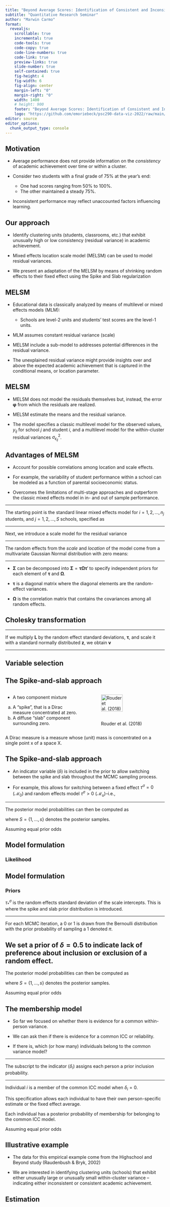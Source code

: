 ```yaml
---
title: "Beyond Average Scores: Identification of Consistent and Inconsistent Academic Achievement"
subtitle: "Quantitative Research Seminar"
author: "Marwin Carmo"
format: 
  revealjs:
    scrollable: true
    incremental: true
    code-tools: true
    code-copy: true
    code-line-numbers: true
    code-link: true
    preview-links: true
    slide-number: true
    self-contained: true
    fig-height: 4
    fig-width: 6
    fig-align: center
    margin-left: "0"
    margin-right: "0"
    width: 1400
    # height: 900
    footer: "Beyond Average Scores: Identification of Consistent and Inconsistent Academic Achievement"
    logo: "https://github.com/emoriebeck/psc290-data-viz-2022/raw/main/01-week1-intro/02-code/02-images/ucdavis_logo_blue.png"
editor: source
editor_options: 
  chunk_output_type: console
---
```


## Motivation

- Average performance does not provide information on the *consistency* of academic achievement over time or within a cluster.

- Consider two students with a final grade of 75% at the year's end:
  - One had scores ranging from 50% to 100%.
  - The other maintained a steady 75%.

- Inconsistent performance may reflect unaccounted factors influencing learning.

## Our approach

- Identify clustering units (students, classrooms, etc.) that exhibit unusually high or low consistency (residual variance) in academic achievement.

- Mixed effects location scale model (MELSM) can be used to model residual variances.

- We present an adaptation of the MELSM by means of shrinking random effects to their fixed effect using the Spike and Slab regularization

## MELSM

- Educational data is classically analyzed by means of multilevel or mixed effects models (MLM):
  - Schools are level-2 units and students' test scores are the level-1 units.

- MLM assumes constant residual variance (scale)

- MELSM include a sub-model to addresses potential differences in the residual variance.

- The unexplained residual variance might provide insights over and above the expected academic achievement
that is captured in the conditional means, or location parameter.

## MELSM

- MELSM does not model the residuals themselves but, instead, the error \textit{variance} $\boldsymbol{\varphi}$ from which the residuals are realized.

- MELSM \textit{simultaneously} estimate the means and the residual variance.

- The model specifies a classic multilevel model for the observed values, $y_{ij}$ for school $j$ and student $i$, and a multilevel model for the within-cluster residual variances $\sigma^2_{\epsilon_{ij}}$.

## Advantages of MELSM

- Account for possible correlations among location and scale effects.

- For example, the variability of student performance within a school can be modeled as a function of parental socioeconomic status.

- Overcomes the limitations of multi-stage approaches and outperform the classic mixed effects model in in- and out of sample performance.

---

The starting point is the standard linear mixed effects model for $i = 1,2,...,n_j$ students, and $j = 1, 2, \ldots, S$ schools, specified as


\begin{equation}
  \label{eq:mixedmodel-lvl1}
  \textrm{Level 1:} \quad y_{ij} = \beta_{0j} + \beta_{1j} X_{ij} + e_{ij}
\end{equation}

\begin{aligned}
  \label{eq:mixedmodel-lvl2}
  \textrm{Level 2:}\quad \beta_{0j} &= \gamma_{00} + \gamma_{01}W_j + u_{0j} \\
                       \beta_{1j} &= \gamma_{10} + \gamma_{11}W_j + u_{1j}
\end{aligned}

\begin{equation}
  \label{eq:bcov}
  \begin{pmatrix} u_0 \\ u_1 \end{pmatrix} \sim \mathcal{N}
    \begin{Bmatrix} 
        \begin{pmatrix} 0 \\ 0  \end{pmatrix},
        \begin{pmatrix} \tau^2_{u_{0}} \\ \tau_{u_{0}u_{1}} & \tau^2_{u_{1}}
        \end{pmatrix}
    \end{Bmatrix}
\end{equation}

\begin{equation}
  e_{ij} \sim \mathcal{N} (0, \sigma_{\epsilon}^2)
\end{equation}

---

Next, we introduce a scale model for the residual variance

\begin{equation}
  \label{eq:var-lvl1}
  \textrm{Level 1:} \quad \sigma^2_{\epsilon_{ij}} = \exp(\alpha_{0j} + \alpha_{1j}M_{ij})
\end{equation}

\begin{aligned}
  \label{eq:var-lvl2}
  \textrm{Level 2:}\quad \alpha_{0j} &= \eta_{00} + \eta_{01}P_j + t_{0j} \\
                       \alpha_{1j} &= \eta_{10} + \eta_{11}P_j + t_{1j}
\end{aligned}

---

The random effects from the *scale* and *location* of the model come from a multivariate Gaussian Normal distribution with zero means:

\begin{equation}
  \label{eq:random-cov}
  \textbf{v}=
  \begin{bmatrix} u_0 \\ u_1 \\ t_0 \\ t_1 \end{bmatrix} \sim \mathcal{N}
    \begin{Bmatrix} 
        \boldsymbol{0}=
        \begin{bmatrix} 0 \\ 0 \\ 0 \\ 0 \end{bmatrix},
        \boldsymbol{\Sigma}=
        \begin{bmatrix} \tau^2_{u_0} \\ 
                        \tau_{u_0u_1} & \tau^2_{u_1} \\
                        \tau_{u_0t_0} & \tau_{u_1t_0} & \tau^2_{t_0} \\
                        \tau_{u_0t_1} & \tau_{u_1t_1} & \tau_{t_0t_1} & \tau^2_{t_1}
        \end{bmatrix}
    \end{Bmatrix}
\end{equation}

---

- $\boldsymbol{\Sigma}$ can be decomposed into $\boldsymbol\Sigma = \boldsymbol{\tau}\boldsymbol{\Omega\tau}'$ to specify independent priors for each element of $\boldsymbol{\tau}$ and $\boldsymbol{\Omega}$.

- $\boldsymbol{\tau}$ is a diagonal matrix where the diagonal elements are the random-effect variances.

- $\boldsymbol{\Omega}$ is the correlation matrix that contains the covariances among all random effects.

## Cholesky transformation

\begin{equation}
\label{eq:cholesky_approach}
\textbf{L} = 
    \begin{pmatrix}
        1 & 0 & 0 & 0\\
        \rho_{u_0u_1} & \sqrt{1 - l^2_{21}} & 0 & 0 \\
        \rho_{u_0t_0} & \frac{\rho_{u_1t_0} - l_{21} l_{31}}{l_{22}} & \sqrt{1 - l^2_{31} - l^2_{32}} & 0\\
        \rho_{u_0t_1} & \frac{\rho_{u_1t_1} - l_{21} l_{41}}{l_{22}} & \frac{\rho_{t_0t_1} - l_{31} l_{41} - l_{32} l_{42}}{l_{33}} & \sqrt{1 - l^2_{41} - l^2_{42} - l^2_{43}}
    \end{pmatrix}
\end{equation}

---

If we multiply $\textbf{L}$ by the random effect standard deviations, $\boldsymbol{\tau}$, and scale it with a standard normally distributed $\boldsymbol{z}$, we obtain $\textbf{v}$

\begin{equation}
    \textbf{v} = \boldsymbol{\tau}\textbf{L}\boldsymbol{z}.
\end{equation}

\begin{equation}
\begin{aligned}
    u_{0j} &= \tau_{u_0}z^\mu_j\\
    u_{1j} &= \tau_{u_1}(\rho_{u_{0j}u_{1j}} + \sqrt{1-l_{21}^2})z^\mu_j\\
    t_{0j} &= \tau_{t_0}(\rho_{u_{0j}t_{0j}} + l_{32} + \sqrt{1-l_{31}^2-l_{32}^2})z^\sigma_j\\
    t_{1j} &= \tau_{t_1}(\rho_{u_{0j}t_{1j}} + l_{42} + l_{43} + \sqrt{1-l_{41}^2-l_{31}^2-l_{32}^2})z^\sigma_j
\end{aligned}
\end{equation}

---


## Variable selection

\begin{equation}
\begin{aligned}
    u_{0j} &= \tau_{u_0}z^\mu_j\\
    u_{1j} &= \tau_{u_1}(\rho_{u_{0j}u_{1j}} + \sqrt{1-l_{21}^2})z^\mu_j\\
    t_{0j} &= \tau_{t_0}\color{red}{\delta_{0j}}(\rho_{u_{0j}t_{0j}} + l_{32} + \sqrt{1-l_{31}^2-l_{32}^2})z^\sigma_j\\
    t_{1j} &= \tau_{t_1}\color{red}{\delta_{1j}}(\rho_{u_{0j}t_{1j}} + l_{42} + l_{43} + \sqrt{1-l_{41}^2-l_{31}^2-l_{32}^2})z^\sigma_j
\end{aligned}
\end{equation}


## The Spike-and-slab approach

::: columns
::: {.column width="50%"}

- A two component mixture
a. A "spike", that is a Dirac measure concentrated at zero.
b. A diffuse "slab" component surrounding zero.
:::

::: {.column width="50%"}
:::fragment
![Rouder et al. (2018)](rouder2018.png){fig-align="center" width=65%}
:::
:::
:::

::: {.notes}
A Dirac measure is a measure whose (unit) mass is concentrated on a single point x of a space X.
:::

## The Spike-and-slab approach

- An indicator variable ($\delta$) is included in the prior to allow switching between the spike and slab  throughout the MCMC sampling process.

- For example, this allows for switching between a fixed effect $\tau^{\sigma} = 0$ ($\mathcal{M}_0$) and random effects model $\tau^{\sigma} > 0$ ($\mathcal{M}_u$)--i.e.,

:::fragment
\begin{equation}
\tau^{\sigma}_* = \begin{cases}
0, & \text{if }\delta = 0 , \\
\tau^{\sigma}, & \text{if }\delta = 1
\end{cases}
\end{equation}
:::

---

The posterior model probabilities can then be computed as

\begin{align}
Pr(\mathcal{M}_u | \textbf{Y}) = \frac{1}{S} \sum_{s = 1}^S \delta_s,
\end{align}

where $S = \{1,...,s\}$ denotes the posterior samples.

Assuming equal prior odds

\begin{align}
BF = \frac{1 - Pr(\mathcal{M}_u | \textbf{Y})}{Pr(\mathcal{M}_u | \textbf{Y})}
\end{align}


## Model formulation

### Likelihood

\begin{align}
\label{eq:likelihood}
y_{ij} &\sim \mathcal{N}(\mu_{j}, \sigma^2_{j})\\
\mu_j &= X^\mu_{ijk}\gamma_{k} + Z^\mu_{jk}u_{pj}\\
\sigma^2_j &= \exp(X^\sigma_{ij}\zeta_j + W^\sigma_{kj}t_{pj})\\
\textbf{v} &= \boldsymbol{\tau}\textbf{L}\boldsymbol{\delta}\textbf{z}\\

\delta_{pj} &\sim \text{Bernoulli}(0.5)\\
z_{pj} &\sim \mathcal{N}(0, 1)
\end{align}



## Model formulation

### Priors

\begin{align}
\beta_{0j} &= \gamma_{0} + \tau_{u_0}z^\mu_j\\
\beta_{1j} &= \gamma_{1} + \tau_{u_1}(\rho_{u_{0j}u_{1j}} + \sqrt{1-l_{21}^2})z^\mu_j\\
z^\mu &\sim \mathcal{N}(0,1) \\ 
\gamma_{u_0}, \gamma_{u_1} &\sim  \mathcal{N}(0, 1000)\\
\tau_{u_0}, \tau_{u_1} &\sim \mathcal{S}\boldsymbol{t}^{+}(\nu = 0, 1, 3),
\end{align}


$\tau^{\sigma}_*$ is the random effects standard deviation of the scale intercepts. This is where the spike and slab prior distribution is introduced.

---

\begin{align}
\label{eq:scale_ss}
\tau^{\sigma}_* &=  \delta \text{ } \cdot \text{ } \tau^{\sigma}  \\ \nonumber
\delta &\sim \text{Bernoulli}(\pi) \\ \nonumber
\tau^{\sigma} &\sim \mathcal{S}\boldsymbol{t}^{+}(\nu = 10, 0, 1)
\end{align}

For each MCMC iteration, a 0 or 1 is drawn from the Bernoulli distribution with the prior probability of sampling a 1 denoted $\pi$.

\begin{equation}
\tau^{\sigma}_* = \begin{cases}
0, & \text{if }\delta = 0 , \\
\tau^{\sigma}, & \text{if }\delta = 1
\end{cases}
\end{equation}

We set a prior of $\delta = 0.5$ to indicate lack of preference about inclusion or exclusion of a random effect.
---

The posterior model probabilities can then be computed as

\begin{align}
Pr(\mathcal{M}_u | \textbf{Y}) = \frac{1}{S} \sum_{s = 1}^S \delta_s,
\end{align}

where $S = \{1,...,s\}$ denotes the posterior samples.

Assuming equal prior odds

\begin{align}
BF_{0u} = \frac{1 - Pr(\mathcal{M}_u | \textbf{Y})}{Pr(\mathcal{M}_u | \textbf{Y})}
\end{align}

## The membership model

- So far we focused on whether there is evidence for a common within-person variance.

- We can ask then if there is evidence for a common ICC or reliability.

- If there is, which (or how many) individuals belong to the common variance model?

---

\begin{align}
\label{eq:mm}
\eta_{0i}^* &= z^\mu_i\rho  + z^\sigma_i\sqrt{1-\rho^2}  \\ \nonumber
\eta_{0i} &= \eta_0 + \tau^{\sigma} \big(\eta_{0i}^*  \text{ } \cdot \text{ } \delta_i\big) \\ \nonumber
z^\sigma_i &\sim \mathcal{N}(0,1) \\ \nonumber
\delta_i &\sim \text{Bernoulli}(\pi).
\end{align}

The subscript to the indicator ($\delta_i$) assigns each person a prior inclusion probability.

\begin{equation}
\label{eq:mm_delta}
\eta_{0i} = \begin{cases}
\eta_{0}, & \text{if }\delta_i = 0 , \\
\eta_0 + \tau^{\sigma}\left(z^\mu_i\rho  + z^\sigma_i\sqrt{1-\rho^2}\right), & \text{if }\delta_i = 1
\end{cases}.
\end{equation}

---

Individual $i$ is a member of the common ICC model when $\delta_i = 0$.

This specification allows each individual to have their own person-specific estimate or the fixed effect average. 

Each individual has a posterior probability of membership for belonging to the common ICC model.

Assuming equal prior odds

\begin{align}
\label{eq:bf_i}
BF_{0ui} = \frac{Pr(\eta_{0i} = \eta_0| \textbf{Y} )}{1 - Pr(\eta_{0i} = \eta_0| \textbf{Y} )}.
\end{align}

## Illustrative example

- The data for this empirical example come from the Highschool and Beyond study (Raudenbush & Bryk, 2002)

- We are interested in identifying clustering units (schools) that exhibit either unusually large or unusually small within-cluster variance – indicating either inconsistent or consistent academic achievement.

## Estimation

